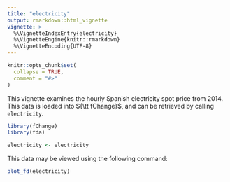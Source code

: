 ```yaml
---
title: "electricity"
output: rmarkdown::html_vignette
vignette: >
  %\VignetteIndexEntry{electricity}
  %\VignetteEngine{knitr::rmarkdown}
  %\VignetteEncoding{UTF-8}
---
```


```r
knitr::opts_chunk$set(
  collapse = TRUE,
  comment = "#>"
)
```

This vignette examines the hourly Spanish electricity spot price from 2014. This
data is loaded into ${\tt fChange}$, and can be retrieved by calling `electricity`.
```r
library(fChange)
library(fda)

electricity <- electricity
```

This data may be viewed using the following command:
```r
plot_fd(electricity)
```

<!-- Build Model -->
<!-- ```{r} -->
<!-- electricity <- electricity -->
<!-- electricity_fd <- fda::Data2fd(1:24,electricity) -->
<!-- # sum(fda::eval.fd(1:24,electricity_fd)-electricity) -->
<!-- #   eval.fd: eval.basis(1:24,electricity_fd$basis) %*% electricity_fd$coefs -->

<!-- # Play with more components -->
<!-- nPCs <- 5 -->
<!-- electricity_fpca <- fda::pca.fd(electricity_fd,nharm = nPCs) -->
<!-- electricity_fpca_comp <- electricity_fpca$scores -->

<!-- ## Forecast Each -->
<!-- ts_dat <- list() -->
<!-- comps <- list() -->
<!-- comps_resids <- list() -->
<!-- for(i in 1:nPCs){ -->
<!--   ts_dat[[i]] <- ts(electricity_fpca_comp[,i], freq=7) -->
<!--   #comps[[i]] <- forecast::ets(ts_dat[[i]]) -->
<!--   #comps_resids[[i]] <- resid(comps[[i]]) -->
<!--   comps[[i]] <- forecast::auto.arima(ts_dat[[i]]) -->
<!--   comps_resids[[i]] <- resid(comps[[i]]) -->
<!-- } -->

<!-- electricity_fpca_forecast <- do.call(cbind, comps_resids) -->

<!-- # Revert Back to fd -->
<!-- #   Want: 24 x 365 -->
<!-- #     forecast: 365 x 3 -->
<!-- #    coefs: 26  x 3 -->
<!-- #      coefs %*% comps: 26 x 365 -->
<!-- #    Eval: 24 x 26 -->
<!-- #       eval %*% orig: 24 x 365 -->
<!-- orig_coefs <- electricity_fpca$harmonics$coefs %*% t(electricity_fpca_forecast) -->
<!-- eval_fd_vals <- eval.basis(1:24,electricity_fd$basis) %*% orig_coefs -->
<!-- ``` -->




<!-- ```{r} -->
<!-- ## Not used, but considere finite PCs -->
<!-- data_pca <- prcomp(electricity) -->
<!-- screeplot(data_pca, type="lines") -->
<!-- data_pca <- data_pca$rotation[,1:3] -->

<!-- tmp_dat_c <- detect_changepoint_singleCov( X=data_pca, space = 'RN') -->
<!-- ``` -->
